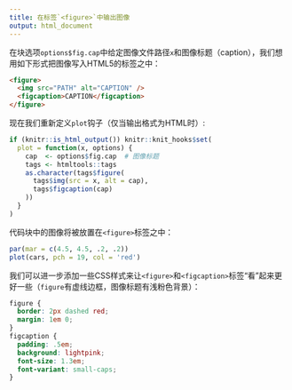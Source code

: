 ---
title: 在标签`<figure>`中输出图像
output: html_document
---

在块选项`options$fig.cap`中给定图像文件路径`x`和图像标题（caption），我们想用如下形式把图像写入HTML5的标签之中：

```html
<figure>
  <img src="PATH" alt="CAPTION" />
  <figcaption>CAPTION</figcaption>
</figure>
```

现在我们重新定义`plot`钩子（仅当输出格式为HTML时）:

```{r}
if (knitr::is_html_output()) knitr::knit_hooks$set(
  plot = function(x, options) {
    cap  <- options$fig.cap  # 图像标题
    tags <- htmltools::tags
    as.character(tags$figure(
      tags$img(src = x, alt = cap),
      tags$figcaption(cap)
    ))
  }
)
```

代码块中的图像将被放置在`<figure>`标签之中：


```{r, fig.cap='一个`cars`数据的散点图'}
par(mar = c(4.5, 4.5, .2, .2))
plot(cars, pch = 19, col = 'red')
```

我们可以进一步添加一些CSS样式来让`<figure>`和`<figcaption>`标签“看”起来更好一些（`figure`有虚线边框，图像标题有浅粉色背景）：

```{css, echo=FALSE}
figure {
  border: 2px dashed red;
  margin: 1em 0;
}
figcaption {
  padding: .5em;
  background: lightpink;
  font-size: 1.3em;
  font-variant: small-caps;
}
```

